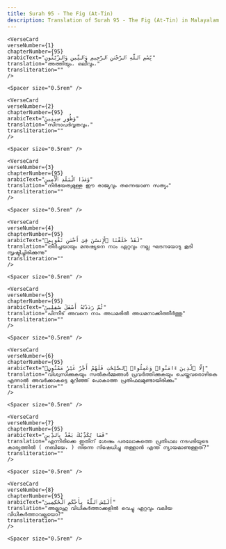 ```yaml
---
title: Surah 95 - The Fig (At-Tin)  
description: Translation of Surah 95 - The Fig (At-Tin) in Malayalam
---
```







    <VerseCard 
    verseNumber={1}
    chapterNumber={95}
    arabicText="بِّسْمِ ٱللَّهِ ٱلرَّحْمَٰنِ ٱلرَّحِيمِ وَٱلتِّينِ وَٱلزَّيْتُونِ"
    translation="അത്തിയും، ഒലീവും،"
    transliteration=""
    />

    <Spacer size="0.5rem" />
                
    <VerseCard 
    verseNumber={2}
    chapterNumber={95}
    arabicText="وَطُورِ سِينِينَ"
    translation="സീനാപര്‍വ്വതവും،"
    transliteration=""
    />

    <Spacer size="0.5rem" />
                
    <VerseCard 
    verseNumber={3}
    chapterNumber={95}
    arabicText="وَهَٰذَا ٱلْبَلَدِ ٱلْأَمِينِ"
    translation="നിര്‍ഭയത്വമുള്ള ഈ രാജ്യവും തന്നെയാണ സത്യം"
    transliteration=""
    />

    <Spacer size="0.5rem" />
                
    <VerseCard 
    verseNumber={4}
    chapterNumber={95}
    arabicText="لَقَدْ خَلَقْنَا ٱلْإِنسَٰنَ فِىٓ أَحْسَنِ تَقْوِيمٍۢ"
    translation="തീര്‍ച്ചയായും മനുഷ്യനെ നാം ഏറ്റവും നല്ല ഘടനയോടു കൂടി സൃഷ്ടിച്ചിരിക്കുന്നു"
    transliteration=""
    />

    <Spacer size="0.5rem" />
                
    <VerseCard 
    verseNumber={5}
    chapterNumber={95}
    arabicText="ثُمَّ رَدَدْنَٰهُ أَسْفَلَ سَٰفِلِينَ"
    translation="പിന്നീട്‌ അവനെ നാം അധമരില്‍ അധമനാക്കിത്തീര്‍ത്തു"
    transliteration=""
    />

    <Spacer size="0.5rem" />
                
    <VerseCard 
    verseNumber={6}
    chapterNumber={95}
    arabicText="إِلَّا ٱلَّذِينَ ءَامَنُوا۟ وَعَمِلُوا۟ ٱلصَّٰلِحَٰتِ فَلَهُمْ أَجْرٌ غَيْرُ مَمْنُونٍۢ"
    translation="വിശ്വസിക്കുകയും സല്‍കര്‍മ്മങ്ങള്‍ പ്രവര്‍ത്തിക്കുകയും ചെയ്തവരൊഴികെ എന്നാല്‍ അവര്‍ക്കാകട്ടെ മുറിഞ്ഞ്‌ പോകാത്ത പ്രതിഫലമുണ്ടായിരിക്കും"
    transliteration=""
    />

    <Spacer size="0.5rem" />
                
    <VerseCard 
    verseNumber={7}
    chapterNumber={95}
    arabicText="فَمَا يُكَذِّبُكَ بَعْدُ بِٱلدِّينِ"
    translation="എന്നിരിക്കെ ഇതിന്‌ ശേഷം പരലോകത്തെ പ്രതിഫല നടപടിയുടെ കാര്യത്തില്‍ ( നബിയേ، ) നിന്നെ നിഷേധിച്ചു തള്ളാന്‍ എന്ത്‌ ന്യായമാണുള്ളത്‌?"
    transliteration=""
    />

    <Spacer size="0.5rem" />
                
    <VerseCard 
    verseNumber={8}
    chapterNumber={95}
    arabicText="أَلَيْسَ ٱللَّهُ بِأَحْكَمِ ٱلْحَٰكِمِينَ"
    translation="അല്ലാഹു വിധികര്‍ത്താക്കളില്‍ വെച്ചു ഏറ്റവും വലിയ വിധികര്‍ത്താവല്ലയോ?"
    transliteration=""
    />

    <Spacer size="0.5rem" />
                